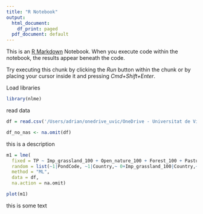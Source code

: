 ```yaml
---
title: "R Notebook"
output:
  html_document:
    df_print: paged
  pdf_document: default
---
```


This is an [R Markdown](http://rmarkdown.rstudio.com) Notebook. When you execute code within the notebook, the results appear beneath the code.

Try executing this chunk by clicking the *Run* button within the chunk or by placing your cursor inside it and pressing *Cmd+Shift+Enter*.


Load libraries

```r
library(nlme)
```

read data

```r
df = read.csv('/Users/adrian/onedrive_uvic/OneDrive - Universitat de Vic/Data PhyChe/PhyChe_XY.csv')
```

```r
df_no_nas <- na.omit(df)
```

this is a description

```r
m1 = lme(
  fixed = TP ~ Imp_grassland_100 + Open_nature_100 + Forest_100 + Pasture_100 + Urban_100 + Other_100 + Forest_5  + Animals_cont + Area + Depth + T1 + P1, 
  random = list(~1|PondCode, ~1|Country,~ 0+Imp_grassland_100|Country,~ 0+Open_nature_100|Country,~ 0+Forest_100|Country,~ 0+Pasture_100|Country,~ 0+Urban_100|Country,~ 0+Other_100|Country),
  method = "ML",
  data = df, 
  na.action = na.omit)
```

```r
plot(m1)
```

this is some text
